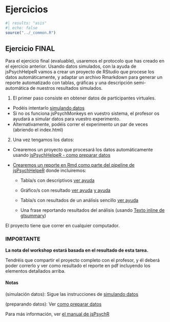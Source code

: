 # Ejercicios


```r
#| results: "asis"
#| echo: false
source("../_common.R")
```


## Ejercicio FINAL

Para el ejercicio final (evaluable), usaremos el protocolo que has creado en el ejercicio anterior. Usando datos simulados, con la ayuda de jsPsychHelpeR vamos a crear un proyecto de RStudio que procese los datos automáticamente, y adaptar un archivo Rmarkdown para generar un reporte automatizado con tablas, gráficas y una descripción semi-automática de nuestros resultados simulados.  


1) El primer paso consiste en obtener datos de participantes virtuales.

- Podéis intentarlo [simulando datos](09-experimentos-reproducibles.html#jspsychmonkeys-como-simular-datos)
- Si no os funciona jsPsychMonkeys en vuestro sistema, el profesor os ayudará a simular datos para vuestro experimento.
- Alternativamente, podéis correr el experimento un par de veces (abriendo el index.html)

2) Una vez tengamos los datos:

-   Crearemos un proyecto que procesará los datos automáticamente usando [jsPsychHelpeR - como preparar datos](09-experimentos-reproducibles.html#jspsychhelper-como-preparar-datos)

-   [Crearemos un reporte en Rmd como parte del pipeline de jsPsychHelpeR](09-experimentos-reproducibles.html#como-crear-un-reporte-dentro-del-jspsychhelper) donde incluiremos:

    -   Tabla/s con descriptivos [ver ayuda](#tablas-descriptivos)

    -   Gráfico/s con resultado [ver ayuda](01-introduccion_visualizacion.html#visualización-de-datos-con-ggplot2) [y ayuda](02-visualizacion-avanzada.html)

    -   Tabla/s con resultados de un análisis sencillo [ver ayuda](#tablas-resultados-inferenciales)

    -   Una frase reportando resultados del análisis (usando [Texto inline de gtsummary](06-analisis-datos-inferencial.html#texto-inline))

El proyecto tiene que correr en cualquier computador.  


### IMPORTANTE {-}

**La nota del workshop estará basada en el resultado de esta tarea.**  

Tendréis que compartir el proyecto completo con el profesor, y él deberá poder correrlo y ver como resultado el reporte en pdf incluyendo los elementos detallados arriba.  


#### Notas {.ejercicio .unnumbered}

(simulación datos): Sigue las instrucciones de [simulando datos](09-experimentos-reproducibles.html#jspsychmonkeys-como-simular-datos)\

(preparando datos): Ver [como preparar datos](09-experimentos-reproducibles.html#jspsychhelper-como-preparar-datos)\

Para más información, ver [el manual de jsPsychR](https://gorkang.github.io/jsPsychR-manual/qmd/02-QuickGuide.html#QuickGuidejsPsychHelpeR)\

